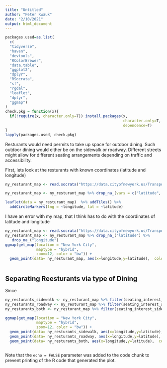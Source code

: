 ```yaml
---
title: "Untitled"
author: "Peter Kwauk"
date: "2/10/2021"
output: html_document
---
```


```r
packages.used=as.list(
  c(
  "tidyverse",
  "haven",
  "devtools",
  "RColorBrewer",
  "data.table",
  "ggplot2",
  "dplyr", 
  "RSocrata", 
  "sf", 
  "rgdal",
  "leaflet",
  "dplyr",
  "ggmap")
)
check.pkg = function(x){
  if(!require(x, character.only=T)) install.packages(x, 
                                                     character.only=T,
                                                     dependence=T)
}
lapply(packages.used, check.pkg)
```


Resturants would need permits to take up space for outdoor dining. Such outdoor dining would either be on the sidewalk or roadway. Different streets might allow for different seating arrangements depending on traffic and accessibility.

First, lets look at the resturants with known coordinates (latitude and longitude)

```r
ny_resturant_map <- read.socrata("https://data.cityofnewyork.us/Transportation/Open-Restaurant-Applications/pitm-atqc")

ny_resturant_map <- ny_resturant_map %>% drop_na_(vars = c("latitude", "longitude")) 

leaflet(data = ny_resturant_map)  %>% addTiles() %>%
  addCircleMarkers(lng = ~longitude, lat = ~latitude)

```

I have an error with my map, that I think has to do with the coordinates of latitude and longitude

```r
ny_resturant_map <- read.socrata("https://data.cityofnewyork.us/Transportation/Open-Restaurant-Applications/pitm-atqc")
ny_resturant_map <- ny_resturant_map %>% drop_na_("latitude") %>%
   drop_na_("longitude")
ggmap(get_map(location = "New York City", 
              maptype = "hybrid",
              zoom=12, color = "bw")) + 
  geom_point(data= ny_resturant_map, aes(x=longitude,y=latitude),  color='red')



```



## Separating Reesturants via type of Dining

Since 

```r
ny_resturants_sidewalk <- ny_resturant_map %>% filter(seating_interest_sidewalk == "sidewalk")
ny_resturants_roadway <- ny_resturant_map %>% filter(seating_interest_sidewalk == "roadway")
ny_resturants_both <- ny_resturant_map %>% filter(seating_interest_sidewalk == "both")

ggmap(get_map(location = "New York City", 
              maptype = "hybrid",
              zoom=12, color = "bw")) + 
  geom_point(data= ny_resturants_sidewalk, aes(x=longitude,y=latitude),  color='blue') +
  geom_point(data= ny_resturants_roadway, aes(x=longitude,y=latitude),  color='green') +
  geom_point(data= ny_resturants_both, aes(x=longitude,y=latitude),  color='red')



```

Note that the `echo = FALSE` parameter was added to the code chunk to prevent printing of the R code that generated the plot.
